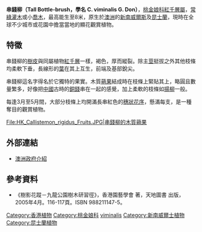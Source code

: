 {{Speciesbox
| name = 串錢柳
| image = Callistemon rigidus 01.jpg
| image_caption = 攝於[[九龍公園|九龍公園]]的一株串錢柳
| image_width = 250px
| ordo[[桃金娘目|桃金娘目]](Myrtales)
| genus = Callistemon
| species = viminalis
| authority = (Gaertn.) G.Don
}}

'''串錢柳（Tall Bottle-brush，學名 C. viminalis G. Don）'''，[[桃金娘科|桃金娘科]][[紅千層屬|紅千層屬]]，[[常綠|常綠]][[灌木|灌木]]或小[[喬木|喬木]]，最高能生至8米，原生於[[澳洲|澳洲]]的[[新南威爾斯|新南威爾斯]]及[[昆士蘭|昆士蘭]]，現時在全球不少城市或花園中擔當當地的顯花觀賞植物。

==特徵==
串錢柳的[[樹皮|樹皮]]與同屬植物[[紅千層|紅千層]]一樣，褐色，厚而縱裂。除主[[莖|莖]]挺拔之外其他枝條均柔軟下垂，長線形的[[葉|葉]]在其上互生，前端及基部銳尖。

串錢柳這名字得名於它獨特的果實。木質[[蒴果|蒴果]]結成時在枝條上緊貼其上，略圓且數量繁多，好像把[[中國|中國]]古時的[[銅錢|銅錢]]串在一起的感覺，加上柔軟的枝條如[[揚州|揚]][[柳|柳]]一般。

每逢3月至5月間，大部分枝條上均開滿長串紅色的[[花序|穗狀花序]]，懸滿每支，是一種奪目的觀賞植物。

<gallery>
File:HK_Callistemon_rigidus_Fruits.JPG|串錢柳的木質蒴果
</gallery>

==外部連結==
* {{en icon}}[http://plantnet.rbgsyd.nsw.gov.au/cgi-bin/NSWfl.pl?page=nswfl&lvl=sp&name=Callistemon~viminalis 澳洲政府介紹]{{Wayback|url=http://plantnet.rbgsyd.nsw.gov.au/cgi-bin/NSWfl.pl?page=nswfl&lvl=sp&name=Callistemon~viminalis |date=20201122065131 }}

== 參考資料 ==
* 《樹影花蹤－九龍公園樹木研習徑》，香港園藝學會 著，天地圖書 出版，2005年4月。116-117頁。ISBN 988211147-5。
{{Taxonbar|from=Q2512308}}

{{DEFAULTSORT:Callistemon viminalis}}
[[Category:香港植物|Category:香港植物]]
[[Category:桃金娘科|Category:桃金娘科]]
[[Category:红千层属|viminalis]]
[[Category:新南威爾士植物|Category:新南威爾士植物]]
[[Category:昆士蘭植物|Category:昆士蘭植物]]